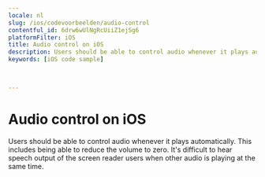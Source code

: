 ```yaml
---
locale: nl
slug: /ios/codevoorbeelden/audio-control
contentful_id: 6drw6wUlNgRcUiiZ1ejSg6
platformFilter: iOS
title: Audio control on iOS
description: Users should be able to control audio whenever it plays automatically.
keywords: [iOS code sample]


	
---
```


# Audio control on iOS

Users should be able to control audio whenever it plays automatically. This includes being able to reduce the volume to zero. It's difficult to hear speech output of the screen reader users when other audio is playing at the same time.

<CodeSample id="media-audio-control" locale="nl" platform="ios"/>